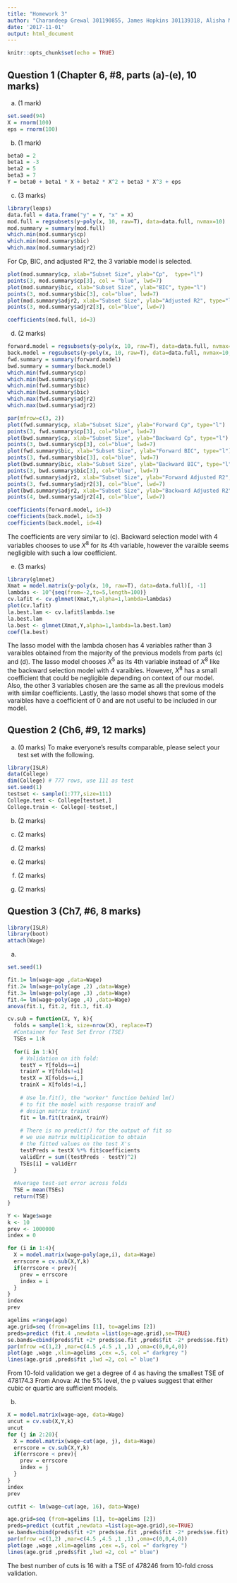 ```yaml
---
title: "Homework 3"
author: "Charandeep Grewal 301190855, James Hopkins 301139318, Alisha McGrath 301242597"
date: '2017-11-01'
output: html_document
---
```


```r
knitr::opts_chunk$set(echo = TRUE)
```


## Question 1 (Chapter 6, #8, parts (a)-(e), 10 marks)


(a) (1 mark)
```r
set.seed(94)
X = rnorm(100)
eps = rnorm(100)
```
(b) (1 mark)
```r
beta0 = 2
beta1 = -3
beta2 = 5
beta3 = 7
Y = beta0 + beta1 * X + beta2 * X^2 + beta3 * X^3 + eps
```

(c) (3 marks)
```r
library(leaps)
data.full = data.frame("y" = Y, "x" = X)
mod.full = regsubsets(y~poly(x, 10, raw=T), data=data.full, nvmax=10)
mod.summary = summary(mod.full)
which.min(mod.summary$cp)
which.min(mod.summary$bic)
which.max(mod.summary$adjr2)
```
For Cp, BIC, and adjusted R^2, the $3$ variable model is selected. 
```r
plot(mod.summary$cp, xlab="Subset Size", ylab="Cp",  type="l")
points(3, mod.summary$cp[3], col = "blue", lwd=7)
plot(mod.summary$bic, xlab="Subset Size", ylab="BIC", type="l")
points(3, mod.summary$bic[3], col="blue", lwd=7)
plot(mod.summary$adjr2, xlab="Subset Size", ylab="Adjusted R2", type="l")
points(3, mod.summary$adjr2[3], col="blue", lwd=7)
```
```r
coefficients(mod.full, id=3)
```
(d) (2 marks) 
```r
forward.model = regsubsets(y~poly(x, 10, raw=T), data=data.full, nvmax=10, method="forward")
back.model = regsubsets(y~poly(x, 10, raw=T), data=data.full, nvmax=10, method="backward")
fwd.summary = summary(forward.model)
bwd.summary = summary(back.model)
which.min(fwd.summary$cp)
which.min(bwd.summary$cp)
which.min(fwd.summary$bic)
which.min(bwd.summary$bic)
which.max(fwd.summary$adjr2)
which.max(bwd.summary$adjr2)
```
```r
par(mfrow=c(3, 2))
plot(fwd.summary$cp, xlab="Subset Size", ylab="Forward Cp", type="l")
points(3, fwd.summary$cp[3], col="blue", lwd=7)
plot(bwd.summary$cp, xlab="Subset Size", ylab="Backward Cp", type="l")
points(3, bwd.summary$cp[3], col="blue", lwd=7)
plot(fwd.summary$bic, xlab="Subset Size", ylab="Forward BIC", type="l")
points(3, fwd.summary$bic[3], col="blue", lwd=7)
plot(bwd.summary$bic, xlab="Subset Size", ylab="Backward BIC", type="l")
points(3, bwd.summary$bic[3], col="blue", lwd=7)
plot(fwd.summary$adjr2, xlab="Subset Size", ylab="Forward Adjusted R2", type="l")
points(3, fwd.summary$adjr2[3], col="blue", lwd=7)
plot(bwd.summary$adjr2, xlab="Subset Size", ylab="Backward Adjusted R2", type="l")
points(4, bwd.summary$adjr2[4], col="blue", lwd=7)
```
```r
coefficients(forward.model, id=3)
coefficients(back.model, id=3)
coefficients(back.model, id=4)
```
The coefficients are very similar to (c). Backward selection model with $4$ variables chooses to use $X^8$ for its 4th variable, however the varaible seems negligible with such a low coefficient.

(e) (3 marks)
```r
library(glmnet)
Xmat = model.matrix(y~poly(x, 10, raw=T), data=data.full)[, -1]
lambdas <- 10^{seq(from=-2,to=5,length=100)}
cv.lafit <- cv.glmnet(Xmat,Y,alpha=1,lambda=lambdas) 
plot(cv.lafit)
la.best.lam <- cv.lafit$lambda.1se
la.best.lam
la.best <- glmnet(Xmat,Y,alpha=1,lambda=la.best.lam)
coef(la.best)
```
The lasso model with the lambda chosen has $4$ variables rather than $3$ varaibles obtained from the majority of the previous models from parts (c) and (d). The lasso model chooses $X^5$ as its 4th variable instead of $X^8$ like the backward selection model with $4$ varaibles. However, $X^8$ has a small coefficient that could be negligible depending on context of our model. Also, the other $3$ variables chosen are the same as all the previous models with similar coefficients. Lastly, the lasso model shows that some of the varaibles have a coefficient of 0 and are not useful to be included in our model.   


## Question 2 (Ch6, #9, 12 marks)

(a) (0 marks)
To make everyone's results comparable, please
select your test set with the following.

```r
library(ISLR)
data(College)
dim(College) # 777 rows, use 111 as test
set.seed(1)
testset <- sample(1:777,size=111)
College.test <- College[testset,]
College.train <- College[-testset,]
```

(b) (2 marks)

(c) (2 marks)

(d) (2 marks)

(e) (2 marks)

(f) (2 marks)

(g) (2 marks)


## Question 3 (Ch7, #6, 8 marks)

```r
library(ISLR)
library(boot)
attach(Wage)
```
(a)
```r
set.seed(1)

fit.1= lm(wage~age ,data=Wage)
fit.2= lm(wage~poly(age ,2) ,data=Wage)
fit.3= lm(wage~poly(age ,3) ,data=Wage)
fit.4= lm(wage~poly(age ,4) ,data=Wage)
anova(fit.1, fit.2, fit.3, fit.4)

cv.sub = function(X, Y, k){
  folds = sample(1:k, size=nrow(X), replace=T)
  #Container for Test Set Error (TSE)
  TSEs = 1:k
  
  for(i in 1:k){
    # Validation on ith fold:
    testY = Y[folds==i]
    trainY = Y[folds!=i]
    testX = X[folds==i,]
    trainX = X[folds!=i,]
    
    # Use lm.fit(), the "worker" function behind lm()
    # to fit the model with response trainY and 
    # design matrix trainX
    fit = lm.fit(trainX, trainY)
    
    # There is no predict() for the output of fit so 
    # we use matrix multiplication to obtain
    # the fitted values on the test X's
    testPreds = testX %*% fit$coefficients
    validErr = sum((testPreds - testY)^2)
    TSEs[i] = validErr
  }
  
  #Average test-set error across folds
  TSE = mean(TSEs)
  return(TSE)
}

Y <- Wage$wage
k <- 10
prev <- 1000000
index = 0

for (i in 1:4){
  X = model.matrix(wage~poly(age,i), data=Wage)
  errscore = cv.sub(X,Y,k)
  if(errscore < prev){
    prev = errscore
    index = i
  }
}
index
prev

agelims =range(age)
age.grid=seq (from=agelims [1], to=agelims [2])
preds=predict (fit.4 ,newdata =list(age=age.grid),se=TRUE)
se.bands=cbind(preds$fit +2* preds$se.fit ,preds$fit -2* preds$se.fit)
par(mfrow =c(1,2) ,mar=c(4.5 ,4.5 ,1 ,1) ,oma=c(0,0,4,0))
plot(age ,wage ,xlim=agelims ,cex =.5, col =" darkgrey ")
lines(age.grid ,preds$fit ,lwd =2, col =" blue")
```
From 10-fold validation we get a degree of 4 as having the smallest TSE of 478174.3
From Anova: At the 5% level, the p values suggest that either cubic or quartic are sufficient models.


(b) 
```r
X = model.matrix(wage~age, data=Wage)
uncut = cv.sub(X,Y,k)
uncut
for (j in 2:20){
  X = model.matrix(wage~cut(age, j), data=Wage)
  errscore = cv.sub(X,Y,k)
  if(errscore < prev){
    prev = errscore
    index = j
  }
}
index
prev

cutfit <- lm(wage~cut(age, 16), data=Wage)

age.grid=seq (from=agelims [1], to=agelims [2])
preds=predict (cutfit ,newdata =list(age=age.grid),se=TRUE)
se.bands=cbind(preds$fit +2* preds$se.fit ,preds$fit -2* preds$se.fit)
par(mfrow =c(1,2) ,mar=c(4.5 ,4.5 ,1 ,1) ,oma=c(0,0,4,0))
plot(age ,wage ,xlim=agelims ,cex =.5, col =" darkgrey ")
lines(age.grid ,preds$fit ,lwd =2, col =" blue")
```
The best number of cuts is 16 with a TSE of 478246 from 10-fold cross validation.



